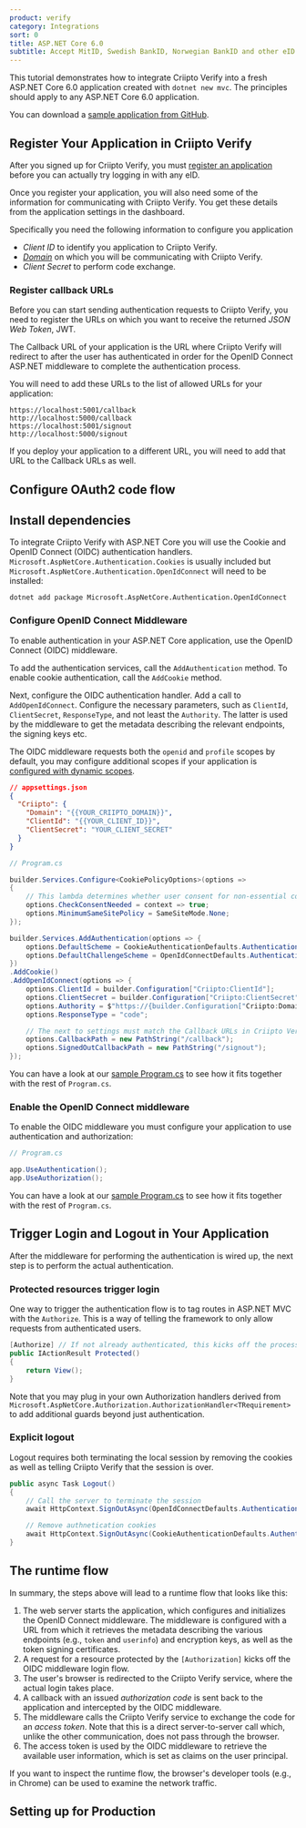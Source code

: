 ```yaml
---
product: verify
category: Integrations
sort: 0
title: ASP.NET Core 6.0
subtitle: Accept MitID, Swedish BankID, Norwegian BankID and other eID logins with ASP.NET Core 6.0 and Criipto Verify
---
```


This tutorial demonstrates how to integrate Criipto Verify into a fresh ASP.NET Core 6.0 application created with `dotnet new mvc`.
The principles should apply to any ASP.NET Core 6.0 application.

You can download a [sample application from GitHub](https://github.com/criipto/samples/tree/master/Verify/dotnet-core-v6.x).

## Register Your Application in Criipto Verify

After you signed up for Criipto Verify, you must [register an application](https://dashboard.criipto.com/applications/add) before you can actually try logging in with any eID.

Once you register your application, you will also need some of the information for communicating with Criipto Verify. You get these details from the application settings in the dashboard.

Specifically you need the following information to configure you application

- _Client ID_ to identify you application to Criipto Verify.
- _[Domain](/verify/getting-started/basics/#domains)_ on which you will be communicating with Criipto Verify.
- _Client Secret_ to perform code exchange.

### Register callback URLs

Before you can start sending authentication requests to Criipto Verify, you need to register the URLs on which you want to receive the returned _JSON Web Token_, JWT.

The Callback URL of your application is the URL where Criipto Verify will redirect to after the user has authenticated in order for the OpenID Connect ASP.NET middleware to complete the authentication process.

You will need to add these URLs to the list of allowed URLs for your application:

```shell
https://localhost:5001/callback
http://localhost:5000/callback
https://localhost:5001/signout
http://localhost:5000/signout
```

If you deploy your application to a different URL, you will need to add that URL to the Callback URLs as well.

## Configure OAuth2 code flow


<CodeFlowSnippet />

## Install dependencies

To integrate Criipto Verify with ASP.NET Core you will use the Cookie and OpenID Connect (OIDC) authentication handlers. `Microsoft.AspNetCore.Authentication.Cookies` is usually included but `Microsoft.AspNetCore.Authentication.OpenIdConnect` will need to be installed:

```shell
dotnet add package Microsoft.AspNetCore.Authentication.OpenIdConnect
```

### Configure OpenID Connect Middleware

To enable authentication in your ASP.NET Core application, use the OpenID Connect (OIDC) middleware.

To add the authentication services, call the `AddAuthentication` method. To enable cookie authentication, call the `AddCookie` method.

Next, configure the OIDC authentication handler. Add a call to `AddOpenIdConnect`. Configure the necessary parameters, such as `ClientId`, `ClientSecret`, `ResponseType`, and not least the `Authority`. The latter is used by the middleware to get the metadata describing the relevant endpoints, the signing keys etc.

The OIDC middleware requests both the `openid` and `profile` scopes by default, you may configure additional scopes if your application is [configured with dynamic scopes](https://docs.criipto.com/verify/getting-started/oidc-intro/#the-scope-parameter).

```json
// appsettings.json
{
  "Criipto": {
    "Domain": "{{YOUR_CRIIPTO_DOMAIN}}",
    "ClientId": "{{YOUR_CLIENT_ID}}",
    "ClientSecret": "YOUR_CLIENT_SECRET"
  }
}
```

```csharp
// Program.cs

builder.Services.Configure<CookiePolicyOptions>(options =>
{
    // This lambda determines whether user consent for non-essential cookies is needed for a given request.
    options.CheckConsentNeeded = context => true;
    options.MinimumSameSitePolicy = SameSiteMode.None;
});

builder.Services.AddAuthentication(options => {
    options.DefaultScheme = CookieAuthenticationDefaults.AuthenticationScheme;
    options.DefaultChallengeScheme = OpenIdConnectDefaults.AuthenticationScheme;
})
.AddCookie()
.AddOpenIdConnect(options => {
    options.ClientId = builder.Configuration["Criipto:ClientId"];
    options.ClientSecret = builder.Configuration["Criipto:ClientSecret"];
    options.Authority = $"https://{builder.Configuration["Criipto:Domain"]}/";
    options.ResponseType = "code";

    // The next to settings must match the Callback URLs in Criipto Verify
    options.CallbackPath = new PathString("/callback");
    options.SignedOutCallbackPath = new PathString("/signout");
});
```

You can have a look at our [sample Program.cs](https://github.com/criipto/samples/blob/master/Verify/dotnet-core-v6.x/Program.cs) to see how it fits together with the rest of `Program.cs`.

### Enable the OpenID Connect middleware

To enable the OIDC middleware you must configure your application to use authentication and authorization:

```csharp
// Program.cs

app.UseAuthentication();
app.UseAuthorization();

```

You can have a look at our [sample Program.cs](https://github.com/criipto/samples/blob/master/Verify/dotnet-core-v6.x/Program.cs) to see how it fits together with the rest of `Program.cs`.

## Trigger Login and Logout in Your Application

After the middleware for performing the authentication is wired up, the next step is to perform the actual authentication.

### Protected resources trigger login

One way to trigger the authentication flow is to tag routes in ASP.NET MVC with the `Authorize`. This is a way of telling the framework to only allow requests from authenticated users.

```csharp
[Authorize] // If not already authenticated, this kicks off the process
public IActionResult Protected()
{
    return View();
}
```

Note that you may plug in your own Authorization handlers derived from `Microsoft.AspNetCore.Authorization.AuthorizationHandler<TRequirement>` to add additional guards beyond just authentication.

### Explicit logout

Logout requires both terminating the local session by removing the cookies as well as telling Criipto Verify that the session is over.

```csharp
public async Task Logout()
{
    // Call the server to terminate the session
    await HttpContext.SignOutAsync(OpenIdConnectDefaults.AuthenticationScheme);

    // Remove authnetication cookies
    await HttpContext.SignOutAsync(CookieAuthenticationDefaults.AuthenticationScheme);
}
```

## The runtime flow

In summary, the steps above will lead to a runtime flow that looks like this:

1. The web server starts the application, which configures and initializes the OpenID Connect middleware. The middleware is configured with a URL from which it retrieves the metadata describing the various endpoints (e.g., `token` and `userinfo`) and encryption keys, as well as the token signing certificates.
2. A request for a resource protected by the `[Authorization]` kicks off the OIDC middleware login flow.
3. The user's browser is redirected to the Criipto Verify service, where the actual login takes place.
4. A callback with an issued _authorization code_ is sent back to the application and intercepted by the OIDC middleware.
5. The middleware calls the Criipto Verify service to exchange the code for an _access token_. Note that this is a direct server-to-server call which, unlike the other communication, does not pass through the browser.
6. The access token is used by the OIDC middleware to retrieve the available user information, which is set as claims on the user principal.

If you want to inspect the runtime flow, the browser's developer tools (e.g., in Chrome) can be used to examine the network traffic.

## Setting up for Production


<ProductionSnippet />
